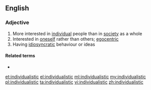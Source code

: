 ==English==

===Adjective===
{{en-adj}}

# More interested in [[individual]] people than in [[society]] as a whole
# Interested in [[oneself]] rather than others; [[egocentric]]
# Having [[idiosyncratic]] behaviour or ideas

====Related terms====
* {{l|en|individualism}}

[[et:individualistic]]
[[el:individualistic]]
[[ml:individualistic]]
[[my:individualistic]]
[[pl:individualistic]]
[[ta:individualistic]]
[[vi:individualistic]]
[[zh:individualistic]]